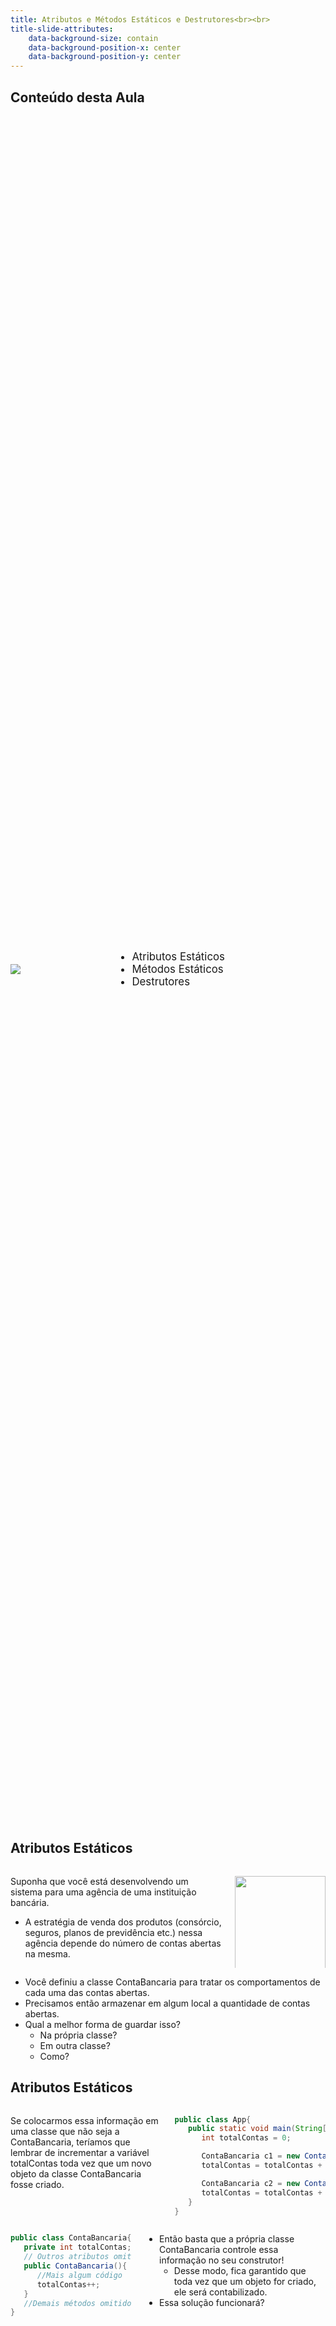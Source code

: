 ```yaml
---
title: Atributos e Métodos Estáticos e Destrutores<br><br>
title-slide-attributes:
    data-background-size: contain
    data-background-position-x: center
    data-background-position-y: center
---
```


## Conteúdo desta Aula  

::::{.columns style='display: flex !important; height: 70%; align-items: center;'}

::: {.column width="30%"}
![](figuras/professor1-1.png){fig-alt="Professor1-1" fig-align="center"}
:::

::: {.column width="70%"}
::: {.nonincremental}
::: {style="font-size: 120%;"}
- Atributos Estáticos
- Métodos Estáticos
- Destrutores
:::
:::
:::

::::

## Atributos Estáticos

::::{.columns style='display: flex !important; align-items: top;' .fontsize90}

::: {.column width="70%"}
Suponha que você está desenvolvendo um sistema para uma agência de uma instituição bancária.

- A estratégia de venda dos produtos (consórcio, seguros, planos de previdência etc.) nessa agência depende do número de contas abertas na mesma.
:::

::: {.column width="30%"}
![](figuras/sistema_banco.png){fig-alt="Sistema_banco" fig-align="center" width=100%}
:::

::::

:::{.fontsize90}
- Você definiu a classe ContaBancaria para tratar os comportamentos de cada uma das contas abertas.
- Precisamos então armazenar em algum local a quantidade de contas abertas.
- Qual a melhor forma de guardar isso?
   - Na própria classe? 
   - Em outra classe? 
   - Como?
:::


## Atributos Estáticos

::::{.columns style='display: flex !important; align-items: top;' .fontsize80}

::: {.column width="50%"}
Se colocarmos essa informação em uma classe que não seja a ContaBancaria, teríamos que lembrar de incrementar a variável totalContas toda vez que um novo objeto da classe ContaBancaria fosse criado.
:::

::: {.column width="50%"}
```.java
public class App{
   public static void main(String[] args){
      int totalContas = 0;

      ContaBancaria c1 = new ContaBancaria(1234,"Luiz");
      totalContas = totalContas + 1;

      ContaBancaria c2 = new ContaBancaria(5678,"Marco");
      totalContas = totalContas + 1;
   }
}
```
:::
::::

::::{.columns style='display: flex !important; height: 70%; align-items: top;' .fragment}

::: {.column width="40%"}
```.java
public class ContaBancaria{
   private int totalContas;
   // Outros atributos omitidos
   public ContaBancaria(){
      //Mais algum código
      totalContas++;
   }
   //Demais métodos omitidos
}
```
:::

::: {.column width="60%" .fontsize80  }
- Então basta que a própria classe ContaBancaria controle essa informação no seu construtor!
   - Desse modo, fica garantido que toda vez que um objeto for criado, ele será contabilizado.
- Essa solução funcionará?
:::

::::


   
    

## Atributos Estáticos
::::{.columns style='display: flex !important; align-items: center;'}

::: {.column width="50%" .fontsize80 .nonincremental}
O que acontece se criarmos dois objetos da classe ContaBancaria apresentada anteriormente?

- Qual seria o valor do atributo totalContas?
:::

::: {.column width="50%"}
```.java
ContaBancaria conta1 = new ContaBancaria();
ContaBancaria conta2 = new ContaBancaria();
```
:::
::::

::::{.columns style='display: flex !important; align-items: top;' .fragment}

::: {.column width="50%" }
![](figuras/modelo_memoria.png){fig-alt="Modelo_memoria" fig-align="center" width=100%}
:::

::: {.column width="50%" .fontsize80}
- Como sabemos, cada objeto tem seus valores para seus atributos, ou seja, o atributo é de cada objeto!
- Isso ocorre porque, na memória, cada objeto tem seu espaço para guardar os valores de seus atributos.
- Portanto, a cada novo objeto da classe ContaBancaria, um novo espaço de memória é reservado para armazenar o valor de totalContas.
:::
::::  


## Atributos Estáticos
::::{.columns style='display: flex !important; align-items: top;'}

::: {.column width="70%" .fontsize90}
E se conseguíssemos reservar um espaço de memória que fosse compartilhado por todos os objetos de uma mesma classe?
:::

::: {.column width="30%"}
![](figuras/pensando2.png){fig-alt="Pessoa_duvida" fig-align="center" width=70%}
:::
::::

:::{.fragment .fontsize90}
[Podemos fazer isso usando um atributo estático!]{style="color: darkblue;"}
 
- Um atributo estático pertence à classe e não aos objetos.
- Quando um atributo é declarado com estático, um espaço de memória (heap) é reservado para ele uma única vez e pode ser acessado por todos os objetos daquela classe.
- Desse modo, se um objeto alterar o valor de um atributo estático, todos os demais poderão acessar esse novo valor.
:::

## Atributos Estáticos
::::{.columns style='display: flex !important; align-items: top;'}

::: {.column width="50%"}
```.java
public class ContaBancaria{
   private static int totalContas;
   // Outros atributos omitidos
   public ContaBancaria(){
      //Mais algum código
      totalContas++;
   }
   //Demais métodos omitidos
}
```
:::

::: {.column width="45%" .fontsize80}
Veja a inclusão do [atributo estático]{.alert} na **linha 2** do código!

- A declaração de um atributo estático é realizada utilizando-se o modificador `static`.
:::
::::

::::{.columns style='display: flex !important; align-items: top;' .fragment}

::: {.column width="55%"}
```.java
public class App{
   public static void main(String[] args){
      ContaBancaria conta1 = new ContaBancaria();
      ContaBancaria conta2 = new ContaBancaria();
   }
}
```
:::{.fontsize80 }
Agora temos apenas uma cópia do atributo `totalContas` na memória e, portanto, o incremento dentro do construtor afeta essa cópia.
:::
:::

::: {.column width="50%"}
::: {.r-stack}
![](figuras/modelo_atributo_estatico1.png){fig-alt="Modelo_memoria1" fig-align="center"  .fragment .fade-in-then-out}

![](figuras/modelo_atributo_estatico2.png){fig-alt="Modelo_memoria2" fig-align="center" .fragment .fade-in-then-out}

![](figuras/modelo_atributo_estatico3.png){fig-alt="Modelo_memoria3" fig-align="center"  .fragment .fade-in-then-out}
:::
:::
::::



## Atributos Estáticos
::::{.columns style='display: flex !important; align-items: top;'}
::: {.column width="70%" .fontsize80}
Os atributos estáticos são denominados variáveis de classe, o que os diferencia das variáveis de instância (que correspondem às implementações dos atributos dos objetos).
:::

::: {.column width="30%"}
![](figuras/professor2_metade.png){fig-alt="Professor_metade" fig-align="center" width=30%}
:::
::::

:::{.fontsize80 .fragment}
Um exemplo que já usamos é `out`, um atributo **estático público** da classe `System`. 

![](figuras/system_out.png){fig-alt="System_out" fig-align="center" width=40%}
:::
 
:::{.fontsize80 .fragment}
Todos os atributos estáticos públicos (public static) de uma classe podem ser acessados por meio de uma referência a qualquer objeto da classe ou qualificando o nome do atributo com o nome da classe e um ponto (.), ou seja, Classe.atributo.
:::

## Constantes e Atributos Estáticos
:::{.fontsize80}
Em linguagens de programação OO não existe o conceito de variável global (acessível de qualquer parte do código).

:::{.fragment}
[Então como definir, por exemplo, constantes "globais" nessas linguagens?]{style="color: darkblue;"}
 
- Em Java, já **existem** algumas **constantes** **definidas** em uma **classe** contida em sua biblioteca de classes. Por exemplo, a constante **PI** é um atributo da classe `Math`.
- Como acessar o valor de pi? Se ele é um atributo de uma classe, basta criar um objeto dessa classe para acessá-lo, correto?
- Hummm...mas não seria um **desperdício** de recursos e desempenho ter que **criar** um **objeto** da classe `Math` só para consultar seus valores?
- De fato, **não precisamos criar** um **objeto** para isso uma vez que **PI** é um **atributo estático**, **público** e **constante**.
   - Assim como aprendemos, podemos acessar o valor de pi usando: `Math.PI`.
:::
:::

## Constantes em Java
::::{.columns style='display: flex !important; align-items: top;'}

::: {.column width="25%"}
![](figuras/jovem.png){fig-alt="Pensando" fig-align="center" width=35%}
:::

::: {.column width="75%"}
[Mas e se eu quiser criar uma constante em uma classe de um programa em Java?]{style="color: darkblue;" .fontsize80}

:::{.fragment .nonincremental}
- [Para declarar uma [constante em Java]{.alert} você deve usar o [modificador final]{.alert}.]{.fontsize80}

```.java
private final int INCREMENTO; 
```
:::
:::
::::

:::{.fontsize80}
- **Atributos constantes** podem ser **inicializados** quando são **declarados** ou nos **construtores**.
- Qual a diferença entre essas duas opções de inicialização?
   - Inicializar constantes em **construtores** permite que **cada objeto** da classe tenha um **valor diferente** para a constante.
   - Aliás, se a inicialização for na **declaração**, recomenda-se **declará-lo** como um **atributo estático**, evitando-se criar uma cópia separada do atributo para cada objeto da classe.
:::

## Objetos Constantes

:::{.callout-warning title="Cuidado!" icon=false}
Usar atributos constantes de tipos primitivos (int, float etc.) é tranquilo. Mas usar **atributos constantes** do **tipo objeto** exige cautela, pois **objetos constantes** **não** são **imutáveis**!
:::
 
:::{.fragment .nonincremental}
[Considere a declaração do seguinte atributo constante:]{style="color:darkblue;" .fontsize90}
```.java
private final ContaBancaria minhaConta = new ContaBancaria(); 
```

:::

:::{.fontsize90}
- Qual o significado dessa declaração?
   - Significa apenas que **não** posso **atribuir** um **novo objeto** à variável `minhaConta` (seu endereço é constante).
   - No entanto, **nada impede** que eu chame os métodos desse objeto e, desse modo, **altere seu estado**.
:::


## Métodos Estáticos
Em Java, temos um método para calcular o logaritmo natural de um número. Veja como ele é chamado:
 double valor = Math.log(num);

  2Repare que o método log está sendo chamado sem que nenhum objeto da classe Math tenha sido instanciado.
  3Ele está sendo chamado utilizando-se a sintaxe: Classe.método. 
  Com o que isso parece?
  4Portanto, assim como os atributos, os métodos de uma classe também podem ser estáticos.
 
   Nesse caso, eles são chamados de métodos de classe

## Métodos Estáticos
Qual a utilidade de métodos estáticos?

  2Eles são interessantes para realizar operações que não dependem do estado dos objetos.
  3Por isso, eles podem ser executados sem a necessidade de se instanciar um objeto da classe.

## Métodos Estáticos
Exemplo de Método Estático
 
   Suponha que temos uma classe ContaBancaria.
   2Essa classe possui um método que converte de R\$ para US\$.\\%(recebe um valor por parâmetro e devolve o valor convertido).
   
  public static double converte(double valorReal, double taxa); 
   3Você concorda que eu poderia desejar utilizar esse método mesmo sem ter uma conta bancária?
  
    4Às vezes precisamos apenas realizar essa conversão e não de uma conta bancária propriamente dita.
  
  5O que aconteceria se esse método não fosse estático?
 
   6O usuário seria obrigado a criar um objeto ContaBancaria só para fazer essa conversão.
   7Mas não faz sentido criar uma ``falsa'' conta bancária apenas para poder chamar um método como esse.\footnote<7\scriptsize{Em uma boa modelagem esse método provavelmente ficaria em uma classe utilitária (e não em ContaBancaria). No entanto, aqui vale como um exemplo didático.

## Restrições para Métodos Estáticos
Como o método é estático, ou seja, é um método de classe, ele pode ser chamado sem existir nenhum objeto daquela classe.
  3Portanto, se ele for chamado diretamente -- ContaBancaria.saldoDisponivel( ), qual seria o valor do atributo saldo? 
  4Ou se existissem vários objetos conta bancária, o saldo a \\ser usado seria de qual conta?

## Restrições para Métodos Estáticos
A questão é que um método não estático pode acessar um atributo também não estático.
  4Desse modo, se um método estático pudesse chamar um não estático, poderíamos acessar (indiretamente) atributos não estáticos (o que sabemos não ser possível

## Restrições para Métodos Estáticos
Exceto se o acesso tiver sendo feito por uma instância da classe criada previamente

## O Método `main`
Agora que já sabemos o que é um método estático, vamos recordar uma declaração que já utilizamos diversas vezes.


public static void main(String[ ] args) 

Por que o método main precisa ser estático?<2->
 
   3Para responder essa pergunta vamos lembrar como executamos programas usando a JVM:\\
  java MinhaClasse
   4A partir desse comando, o que a JVM faz é realizar a seguinte chamada:\\
  MinhaClasse.main($\ldots$)\footnote{4Ao executar um programa você pode passar dados para execução do mesmo.
   5Perceba que essa chamada só é possível porque o método main é estático!

## Garbage Collector
Em um programa Java, o que acontece na memória com uma variável local (tipo primitivo) quando um método termina?
 
   2A variável é sempre desalocada quando o método termina.
   3Como no caso de tipos primitivos a variável armazena seu próprio valor, desalocar uma variável, significa desalocar o seu próprio valor.
 

Mas o  que acontece se essa variável local estiver referenciando um objeto?<4->
 
   5No caso de variáveis que referenciam objetos, desalocar a variável significa que o local que armazena o endereço do objeto foi desalocado.
  
    6Mas e a memória alocada para o objeto (heap) em si, o que acontece?

## Garbage Collector
Sempre que um objeto já não é mais acessível, ou seja, quando perdemos a referência para esse objeto: <2->
 
   2Ele fica disponível para o coletor de lixo (garbage collector).
   3Mas atenção, o Garbage Collector age apenas sobre objetos, nunca sobre variáveis.
   4Portanto, você não precisa se preocupar em desalocar a memória utilizada por um objeto, pois Java cuida disso para você.

## Garbage Collector
Vamos analisar a situação a seguir:

## Vazamento de Memória
O vazamento de memória ocorre quando deixamos em nosso programa objetos que não estão mais sendo usados alocados na memória, fazendo com que o coletor de lixo não consiga reconhecê-los como objetos elegíveis para desalocação.
 

   Como resultado, estes objetos nunca são desalocados, permanecem na memória indefinidamente, reduzindo assim a quantidade total de memória disponível. Num sistema que precise funcionar continuamente (nunca é desligado), isso levará a um travamento do sistema ou do computador.

## Vazamento de Memória
Uma vez que o Java possui o Garbage Collector, precisamos nos preocupar com vazamento de memória?
 
   2O Gabage Collector ajuda a evitar vazamento de memória, uma vez que ele desaloca memória ocupada por objetos que não estão mais sendo referenciados.
   3No entanto, ele não elimina inteiramente os vazamentos de memória! Por que?
  
    4Ele não efetuará coleta de lixo de um objeto até que não haja nenhuma referência a ele.
    5Portanto, se você mantiver erroneamente referências a objetos indesejáveis, vazamentos de memória podem ocorrer

## Destrutores
Java não possui destrutor!
 
   Com o garbage collector, vazamentos de memória que são comuns em outras linguagens (tais como em C e C++, já que a memória não é automaticamente desalocada), são menos prováveis em Java.
 
   No entanto, além de vazamento de memória, vazamentos de outros recursos podem ocorrer.

## Destrutores
Vazamento de outros recursos


   Por exemplo, um aplicativo pode abrir um arquivo no disco para modificar seu conteúdo.
   2Se o aplicativo não fechar o arquivo depois que ele não é mais necessário, pode acontecer de ele não estar disponível para uso em outros programas.


Portanto, é importante que:<3->
  
  
    3Liberemos um recurso, como um arquivo ou uma conexão com um banco de dados, depois que eles não forem mais necessários.
   4Para isso, podemos utilizar uma cláusula chamada finally\footnote[1]{4Há também, no Java 7, um recurso conhecido como try-with-resources que permite utilizar a semântica do finally de maneira mais simples. indicando o que deve ser feito para liberar um recurso.
   5Desse modo, teremos a certeza de que aquele recurso (arquivo ou conexão) será liberado, ainda que algo tenha falhado no decorrer do código.